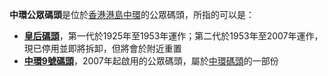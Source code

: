 '''中環公眾碼頭'''是位於[[香港|香港]][[香港島|港島]][[中環|中環]]的公眾碼頭，所指的可以是：
*'''[[皇后碼頭|皇后碼頭]]'''，第一代於1925年至1953年運作；第二代於1953年至2007年運作，現已停用並即將拆卸，但將會於附近重置
*'''[[中環碼頭|中環9號碼頭]]'''，2007年起啟用的公眾碼頭，屬於[[中環碼頭|中環碼頭]]的一部份

{{disambig|cat=六字地名消歧義}}